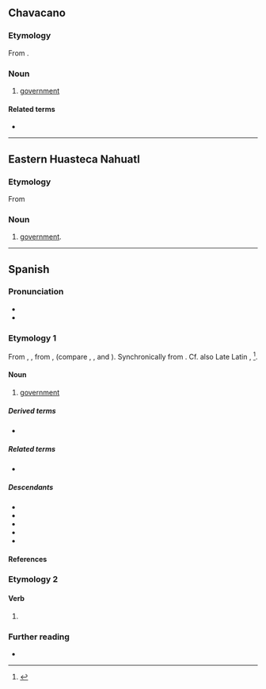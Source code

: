 ==Chavacano==

===Etymology===
From {{inh|cbk|es|gobierno}}.

===Noun===
{{head|cbk|noun}}

# [[government]]

====Related terms====
* {{l|cbk|gobernador}}

----
==Eastern Huasteca Nahuatl==

===Etymology===
From {{bor|nhe|es|gobierno}}

===Noun===
{{head|nhe|noun}}

# [[government]].

----

==Spanish==

===Pronunciation===
{{es-IPA}}
* {{rhymes|es|eɾno|s=3}}
* {{hyph|es|go|bier|no}}

===Etymology 1===
From {{inh|es|osp|gouierno}}, {{m|osp|gouernio}}, from {{m|osp|gouernar}}, {{m|osp|gobernar||to govern}} (compare {{cog|ca|govern}}, {{cog|gl|goberno}}, {{cog|it|governo}} and {{cog|pt|governo}}). Synchronically from {{m|es|gobernar||to govern}}. Cf. also Late Latin {{m|la|gubernus}}, {{m|la|gubernius}}<ref>{{R:DCECH}}</ref>.

====Noun====
{{es-noun|m}}

# [[government]]
#: {{syn|es|gobernamiento|q1=rare}}

=====Derived terms=====
* {{l|es|autogobierno}}

=====Related terms=====
* {{l|es|gobernar}}

=====Descendants=====
* {{desc|cbk|gobierno}}
* {{desc|eu|gobernu|bor=1}}
* {{desc|ceb|gobyerno|goberno|bor=1}}
* {{desc|ch|gobietno|bor=1}}
* {{desc|tl|gobyerno|bor=1}}

====References====
<references/>

===Etymology 2===
{{nonlemma}}

====Verb====
{{head|es|verb form}}

# {{es-verb form of|person=first-person|number=singular|tense=present|mood=indicative|ending=ar|gobernar}}

===Further reading===
* {{R:DRAE}}

{{C|es|Government}}